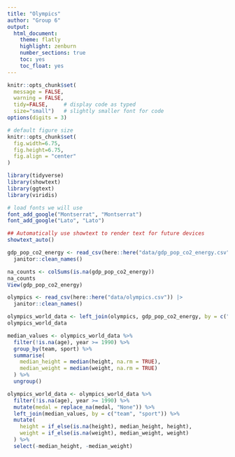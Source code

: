 ```yaml
---
title: "Olympics"
author: "Group 6"
output:
  html_document:
    theme: flatly
    highlight: zenburn
    number_sections: true
    toc: yes
    toc_float: yes
---
```


```r
knitr::opts_chunk$set(
  message = FALSE, 
  warning = FALSE, 
  tidy=FALSE,     # display code as typed
  size="small")   # slightly smaller font for code
options(digits = 3)

# default figure size
knitr::opts_chunk$set(
  fig.width=6.75, 
  fig.height=6.75,
  fig.align = "center"
)
```

```r
library(tidyverse)
library(showtext)
library(ggtext)
library(viridis)
```


```r
# load fonts we will use
font_add_google("Montserrat", "Montserrat") 
font_add_google("Lato", "Lato")

## Automatically use showtext to render text for future devices
showtext_auto()

gdp_pop_co2_energy <- read_csv(here::here("data/gdp_pop_co2_energy.csv")) |> 
  janitor::clean_names() 

na_counts <- colSums(is.na(gdp_pop_co2_energy))
na_counts
View(gdp_pop_co2_energy)
```


```r
olympics <- read_csv(here::here("data/olympics.csv")) |> 
  janitor::clean_names() 
```

```r
olympics_world_data <- left_join(olympics, gdp_pop_co2_energy, by = c("team" = "country", "year"))
olympics_world_data

```


```r
median_values <- olympics_world_data %>%
  filter(!is.na(age), year >= 1990) %>%
  group_by(team, sport) %>%
  summarise(
    median_height = median(height, na.rm = TRUE),
    median_weight = median(weight, na.rm = TRUE)
  ) %>% 
  ungroup()

olympics_world_data <- olympics_world_data %>%
  filter(!is.na(age), year >= 1990) %>%
  mutate(medal = replace_na(medal, "None")) %>%
  left_join(median_values, by = c("team", "sport")) %>%
  mutate(
    height = if_else(is.na(height), median_height, height),
    weight = if_else(is.na(weight), median_weight, weight)
  ) %>%
  select(-median_height, -median_weight)

```


